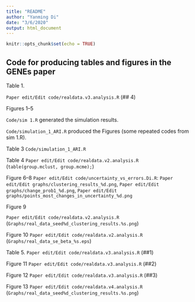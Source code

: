 ---
title: "README"
author: "Yanming Di"
date: "3/6/2020"
output: html_document
---

```{r setup, include=FALSE}
knitr::opts_chunk$set(echo = TRUE)
```


## Code for producing tables and figures in the GENEs paper

Table 1. 

`Paper edit/Edit code/realdata.v3.analysis.R` (## 4)

Figures 1--5

`Code/sim 1.R` generated the simulation results.

`Code/simulation_1_ARI.R` produced the Figures (some repeated codes from sim 1.R).

Table 3
`Code/simulation_1_ARI.R`

Table 4
`Paper edit/Edit code/realdata.v2.analysis.R` (`table(group.mclust, group.mcme);`)

Figure 6--8
`Paper edit/Edit code/uncertainty_vs_errors.Di.R`:
   `Paper edit/Edit graphs/clustering_results_%d.png`,
   `Paper edit/Edit graphs/change_prob1_%d.png`,
   `Paper edit/Edit graphs/points_most_changes_in_uncertainty_%d.png`

Figure 9 

`Paper edit/Edit code/realdata.v2.analysis.R` (`Graphs/real_data_seed%d_clustering_results.%s.png`)

Figure 10
`Paper edit/Edit code/realdata.v2.analysis.R` (`Graphs/real_data_se_beta_%s.eps`)

Table 5.
`Paper edit/Edit code/realdata.v3.analysis.R` (##1)

Figure 11
`Paper edit/Edit code/realdata.v3.analysis.R` (##2)

Figure 12
`Paper edit/Edit code/realdata.v3.analysis.R` (##3)

Figure 13
`Paper edit/Edit code/realdata.v4.analysis.R` (`Graphs/real_data_seed%d_clustering_results.%s.png`)








